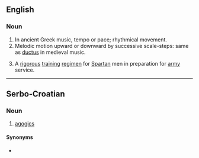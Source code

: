 ==English==

===Noun===
{{en-noun}}

# In ancient Greek music, tempo or pace; rhythmical movement.
# Melodic motion upward or downward by successive scale-steps: same as [[ductus]] in medieval music.
# {{lb|en|historical}} A [[rigorous]] [[training]] [[regimen]] for [[Spartan]] men in preparation for [[army]] service.

----

==Serbo-Croatian==

===Noun===
{{sh-noun|g=f}}

# [[agogics]]

====Synonyms====
* {{l|sh|agogika}}